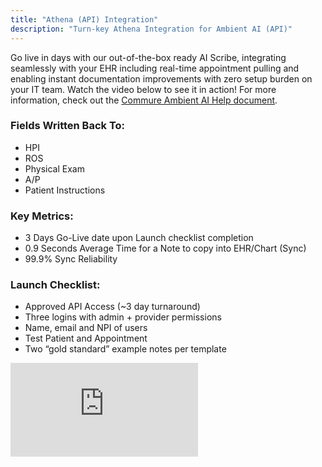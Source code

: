 ```yaml
---
title: "Athena (API) Integration"
description: "Turn-key Athena Integration for Ambient AI (API)"
---
```


Go live in days with our out-of-the-box ready AI Scribe, integrating seamlessly with your EHR including real-time appointment pulling and enabling instant documentation improvements with zero setup burden on your IT team. Watch the video below to see it in action! For more information, check out the [Commure Ambient AI Help document](https://docs.ambient.commure.com/get_started/overview).

### Fields Written Back To:

- HPI
- ROS
- Physical Exam
- A/P
- Patient Instructions

### Key Metrics:

- 3 Days Go-Live date upon Launch checklist completion
- 0.9 Seconds Average Time for a Note to copy into EHR/Chart (Sync)
- 99.9% Sync Reliability

### Launch Checklist:

- Approved API Access (~3 day turnaround)
- Three logins with admin + provider permissions
- Name, email and NPI of users
- Test Patient and Appointment
- Two “gold standard” example notes per template

<iframe src="https://www.youtube.com/embed/70dg6mJ21yE" title="YouTube video player" frameborder="0" className="w-full aspect-video rounded-xl" allow="accelerometer; autoplay; clipboard-write; encrypted-media; gyroscope; picture-in-picture; web-share" allowfullscreen />